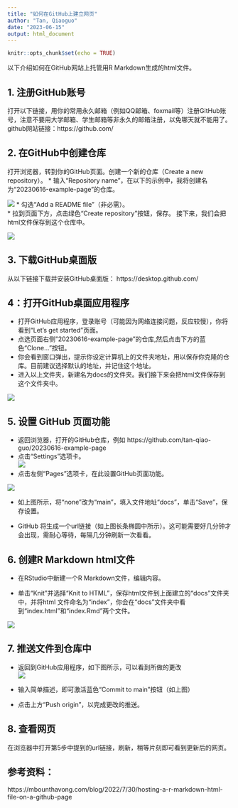 ```yaml
---
title: "如何在GitHub上建立网页"
author: "Tan, Qiaoguo"
date: "2023-06-15"
output: html_document
---
```


```r
knitr::opts_chunk$set(echo = TRUE)
```

以下介绍如何在GitHub网站上托管用R Markdown生成的html文件。

## 1. 注册GitHub账号  
打开以下链接，用你的常用永久邮箱（例如QQ邮箱、foxmail等）注册GitHub账号，注意不要用大学邮箱、学生邮箱等非永久的邮箱注册，以免哪天就不能用了。
github网站链接：https://github.com/


## 2. 在GitHub中创建仓库

打开浏览器，转到你的GitHub页面。创建一个新的仓库（Create a new repository）。 
* 输入“Repository name”，在以下的示例中，我将创建名为“20230616-example-page”的仓库。   
  
![](pics/pic1.png)
* 勾选“Add a README file”（非必需）。  
* 拉到页面下方，点击绿色“Create  repository”按钮，保存。 
接下来，我们会把html文件保存到这个仓库中。


![](pics/pic1a.png)

## 3. 下载GitHub桌面版

从以下链接下载并安装GitHub桌面版：
https://desktop.github.com/

  
## 4：打开GitHub桌面应用程序
* 打开GitHub应用程序，登录账号（可能因为网络连接问题，反应较慢），你将看到“Let's get started”页面。   
* 点选页面右侧"20230616-example-page”的仓库,然后点击下方的蓝色“Clone...”按钮。  
* 你会看到窗口弹出，提示你设定计算机上的文件夹地址，用以保存你克隆的仓库。目前建议选择默认的地址，并记住这个地址。
* 进入以上文件夹，新建名为docs的文件夹。我们接下来会把html文件保存到这个文件夹中。  
  
![](pics/pic2.png)



## 5. 设置 GitHub 页面功能

* 返回浏览器，打开的GitHub仓库，例如 https://github.com/tan-qiao-guo/20230616-example-page  
* 点击“Settings”选项卡。  
![](pics/pic3.png)
* 点击左侧“Pages”选项卡，在此设置GitHub页面功能。  

![](pics/pic4.png)

* 如上图所示，将“none”改为“main”，填入文件地址“docs”，单击“Save”，保存设置。  

* GitHub 将生成一个url链接（如上图长条椭圆中所示）。这可能需要好几分钟才会出现，需耐心等待，每隔几分钟刷新一次看看。  


## 6. 创建R Markdown html文件

* 在RStudio中新建一个R Markdown文件，编辑内容。  

* 单击“Knit”并选择“Knit to HTML”，保存html文件到上面建立的“docs”文件夹中，并将html 文件命名为“index”，你会在“docs”文件夹中看到“index.html”和“index.Rmd”两个文件。  

![](pics/pic5.png)

## 7. 推送文件到仓库中  

* 返回到GitHub应用程序，如下图所示，可以看到所做的更改  
![](pics/pic6.png)

* 输入简单描述，即可激活蓝色“Commit to main”按钮（如上图）  

* 点击上方“Push origin”，以完成更改的推送。


## 8. 查看网页

在浏览器中打开第5步中提到的url链接，刷新，稍等片刻即可看到更新后的网页。




## 参考资料：

https://mbounthavong.com/blog/2022/7/30/hosting-a-r-markdown-html-file-on-a-github-page
